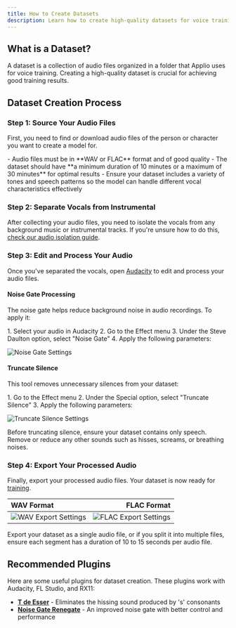 ```yaml
---
title: How to Create Datasets
description: Learn how to create high-quality datasets for voice training in Applio
---
```



## What is a Dataset?

A dataset is a collection of audio files organized in a folder that Applio uses for voice training. Creating a high-quality dataset is crucial for achieving good training results.

## Dataset Creation Process

### Step 1: Source Your Audio Files

First, you need to find or download audio files of the person or character you want to create a model for.

<Aside type="note">
- Audio files must be in **WAV or FLAC** format and of good quality
- The dataset should have **a minimum duration of 10 minutes or a maximum of 30 minutes** for optimal results
- Ensure your dataset includes a variety of tones and speech patterns so the model can handle different vocal characteristics effectively
</Aside>

### Step 2: Separate Vocals from Instrumental

After collecting your audio files, you need to isolate the vocals from any background music or instrumental tracks. If you're unsure how to do this, [check our audio isolation guide](/guides/uvr/).

### Step 3: Edit and Process Your Audio

Once you've separated the vocals, open [Audacity](https://www.audacityteam.org/download/) to edit and process your audio files.

#### Noise Gate Processing

The noise gate helps reduce background noise in audio recordings. To apply it:

<Steps>
1. Select your audio in Audacity
2. Go to the Effect menu
3. Under the Steve Daulton option, select "Noise Gate"
4. Apply the following parameters:
</Steps>

![Noise Gate Settings](/images/noise-gate.png)

#### Truncate Silence

This tool removes unnecessary silences from your dataset:

<Steps>
1. Go to the Effect menu
2. Under the Special option, select "Truncate Silence"
3. Apply the following parameters:
</Steps>

![Truncate Silence Settings](/images/truncate-silence.png)

<Aside type="caution">
  Before truncating silence, ensure your dataset contains only speech. Remove or reduce any other sounds such as hisses, screams, or breathing noises.
</Aside>

### Step 4: Export Your Processed Audio

Finally, export your processed audio files. Your dataset is now ready for [training](/getting-started/training/).

| WAV Format | FLAC Format |
| :--------- | ----------: |
| ![WAV Export Settings](/images/wav.png) | ![FLAC Export Settings](/images/flac.png) |

<Aside type="note">
Export your dataset as a single audio file, or if you split it into multiple files, ensure each segment has a duration of 10 to 15 seconds per audio file.
</Aside>

## Recommended Plugins

Here are some useful plugins for dataset creation. These plugins work with Audacity, FL Studio, and RX11:

- **[T de Esser](https://techivation.com/t-de-esser/?srsltid=AfmBOopFizOEU71N2cCJhJcgPlZo-rWjU4T1X1EvM2L5fMCkaCio13qO)** - Eliminates the hissing sound produced by 's' consonants
- **[Noise Gate Renegate](https://www.auburnsounds.com/products/Renegate.html)** - An improved noise gate with better control and performance
